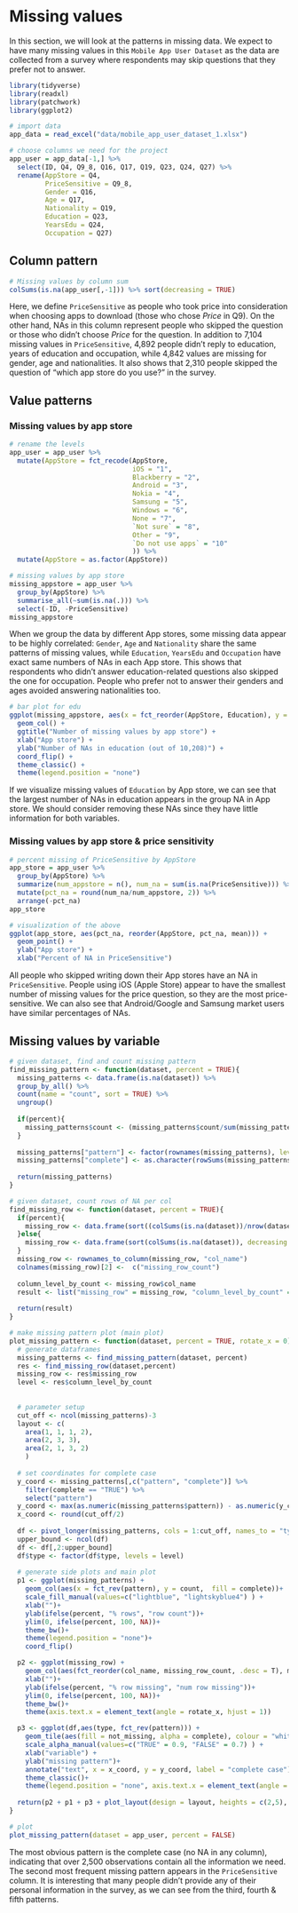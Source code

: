 # Missing values

In this section, we will look at the patterns in missing data. We expect to have many missing values in this `Mobile App User Dataset` as the data are collected from a survey where respondents may skip questions that they prefer not to answer. 

```{r}
library(tidyverse)
library(readxl)
library(patchwork)
library(ggplot2)
```

```{r echo=TRUE}
# import data
app_data = read_excel("data/mobile_app_user_dataset_1.xlsx")
```

```{r echo=TRUE}
# choose columns we need for the project
app_user = app_data[-1,] %>%
  select(ID, Q4, Q9_8, Q16, Q17, Q19, Q23, Q24, Q27) %>%
  rename(AppStore = Q4,
         PriceSensitive = Q9_8,
         Gender = Q16,
         Age = Q17,
         Nationality = Q19,
         Education = Q23,
         YearsEdu = Q24,
         Occupation = Q27)
```

## Column pattern

```{r echo=TRUE}
# Missing values by column sum
colSums(is.na(app_user[,-1])) %>% sort(decreasing = TRUE)
```

Here, we define `PriceSensitive` as people who took price into consideration when choosing apps to download (those who chose *Price* in Q9). On the other hand, NAs in this column represent people who skipped the question or those who didn't choose *Price* for the question. In addition to 7,104 missing values in `PriceSensitive`, 4,892 people didn't reply to education, years of education and occupation, while 4,842 values are missing for gender, age and nationalities. It also shows that 2,310 people skipped the question of "which app store do you use?" in the survey.

## Value patterns

### Missing values by app store

```{r echo=TRUE}
# rename the levels
app_user = app_user %>%
  mutate(AppStore = fct_recode(AppStore,
                               iOS = "1",
                               Blackberry = "2",
                               Android = "3",
                               Nokia = "4",
                               Samsung = "5",
                               Windows = "6",
                               None = "7",
                               `Not sure` = "8",
                               Other = "9",
                               `Do not use apps` = "10"
                               )) %>%
  mutate(AppStore = as.factor(AppStore))

# missing values by app store
missing_appstore = app_user %>%
  group_by(AppStore) %>%
  summarise_all(~sum(is.na(.))) %>%
  select(-ID, -PriceSensitive)
missing_appstore
```

When we group the data by different App stores, some missing data appear to be highly correlated: `Gender`, `Age` and `Nationality` share the same patterns of missing values, while `Education`, `YearsEdu` and `Occupation` have exact same numbers of NAs in each App store. This shows that respondents who didn't answer education-related questions also skipped the one for occupation. People who prefer not to answer their genders and ages avoided answering nationalities too.

```{r echo=TRUE}
# bar plot for edu
ggplot(missing_appstore, aes(x = fct_reorder(AppStore, Education), y = Education, fill = AppStore)) +
  geom_col() +
  ggtitle("Number of missing values by app store") +
  xlab("App store") +
  ylab("Number of NAs in education (out of 10,208)") +
  coord_flip() +
  theme_classic() +
  theme(legend.position = "none") 
```

If we visualize missing values of `Education` by App store, we can see that the largest number of NAs in education appears in the group NA in App store. We should consider removing these NAs since they have little information for both variables. 

### Missing values by app store & price sensitivity

```{r}
# percent missing of PriceSensitive by AppStore
app_store = app_user %>%
  group_by(AppStore) %>%
  summarize(num_appstore = n(), num_na = sum(is.na(PriceSensitive))) %>%
  mutate(pct_na = round(num_na/num_appstore, 2)) %>%
  arrange(-pct_na)
app_store
```


```{r echo=TRUE}
# visualization of the above
ggplot(app_store, aes(pct_na, reorder(AppStore, pct_na, mean))) +
  geom_point() +
  ylab("App store") +
  xlab("Percent of NA in PriceSensitive")
```

All people who skipped writing down their App stores have an NA in `PriceSensitive`. People using iOS (Apple Store) appear to have the smallest number of missing values for the price question, so they are the most price-sensitive. We can also see that Android/Google and Samsung market users have similar percentages of NAs.

## Missing values by variable

```{r}
# given dataset, find and count missing pattern
find_missing_pattern <- function(dataset, percent = TRUE){
  missing_patterns <- data.frame(is.na(dataset)) %>%
  group_by_all() %>%
  count(name = "count", sort = TRUE) %>%
  ungroup()
  
  if(percent){
    missing_patterns$count <- (missing_patterns$count/sum(missing_patterns$count))*100
  }
  
  missing_patterns["pattern"] <- factor(rownames(missing_patterns), levels = sort(as.numeric(rownames(missing_patterns))))
  missing_patterns["complete"] <- as.character(rowSums(missing_patterns[,1:(ncol(missing_patterns)-2)]) == 0)
  
  return(missing_patterns)
}

# given dataset, count rows of NA per col
find_missing_row <- function(dataset, percent = TRUE){
  if(percent){
    missing_row <- data.frame(sort((colSums(is.na(dataset))/nrow(dataset))*100, decreasing = TRUE))
  }else{
    missing_row <- data.frame(sort(colSums(is.na(dataset)), decreasing = TRUE))
  }
  missing_row <- rownames_to_column(missing_row, "col_name")
  colnames(missing_row)[2] <-  c("missing_row_count")
  
  column_level_by_count <- missing_row$col_name
  result <- list("missing_row" = missing_row, "column_level_by_count" = column_level_by_count)
  
  return(result)
}

# make missing pattern plot (main plot)
plot_missing_pattern <- function(dataset, percent = TRUE, rotate_x = 0){
  # generate dataframes
  missing_patterns <- find_missing_pattern(dataset, percent)
  res <- find_missing_row(dataset,percent)
  missing_row <- res$missing_row
  level <- res$column_level_by_count
  
  
  # parameter setup 
  cut_off <- ncol(missing_patterns)-3
  layout <- c(
    area(1, 1, 1, 2),
    area(2, 3, 3),
    area(2, 1, 3, 2)
    )
  
  # set coordinates for complete case
  y_coord <- missing_patterns[,c("pattern", "complete")] %>%
    filter(complete == "TRUE") %>%
    select("pattern")
  y_coord <- max(as.numeric(missing_patterns$pattern)) - as.numeric(y_coord) + 1
  x_coord <- round(cut_off/2)
  
  df <- pivot_longer(missing_patterns, cols = 1:cut_off, names_to = "type", values_to = "not_missing")
  upper_bound <- ncol(df)
  df <- df[,2:upper_bound]
  df$type <- factor(df$type, levels = level)
  
  # generate side plots and main plot
  p1 <- ggplot(missing_patterns) +
    geom_col(aes(x = fct_rev(pattern), y = count,  fill = complete))+
    scale_fill_manual(values=c("lightblue", "lightskyblue4") ) +
    xlab("")+
    ylab(ifelse(percent, "% rows", "row count"))+
    ylim(0, ifelse(percent, 100, NA))+
    theme_bw()+
    theme(legend.position = "none")+
    coord_flip() 

  p2 <- ggplot(missing_row) +
    geom_col(aes(fct_reorder(col_name, missing_row_count, .desc = T), missing_row_count), fill = "lightblue")+
    xlab("")+
    ylab(ifelse(percent, "% row missing", "num row missing"))+
    ylim(0, ifelse(percent, 100, NA))+
    theme_bw()+
    theme(axis.text.x = element_text(angle = rotate_x, hjust = 1))

  p3 <- ggplot(df,aes(type, fct_rev(pattern))) +
    geom_tile(aes(fill = not_missing, alpha = complete), colour = "white") +
    scale_alpha_manual(values=c("TRUE" = 0.9, "FALSE" = 0.7) ) +
    xlab("variable") +
    ylab("missing pattern")+
    annotate("text", x = x_coord, y = y_coord, label = "complete case") +
    theme_classic()+
    theme(legend.position = "none", axis.text.x = element_text(angle = rotate_x, hjust = 1))
  
  return(p2 + p1 + p3 + plot_layout(design = layout, heights = c(2,5), widths = c(1, 1, 0.5)))
}
```

```{r fig.width=12}
# plot
plot_missing_pattern(dataset = app_user, percent = FALSE)
```

The most obvious pattern is the complete case (no NA in any column), indicating that over 2,500 observations contain all the information we need. The second most frequent missing pattern appears in the `PriceSensitive` column. It is interesting that many people didn't provide any of their personal information in the survey, as we can see from the third, fourth & fifth patterns.
